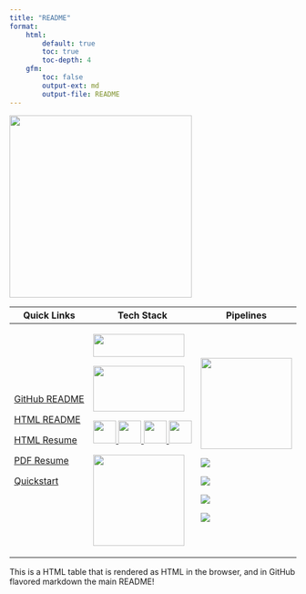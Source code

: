 ```yaml
---
title: "README"
format:
    html:
        default: true
        toc: true
        toc-depth: 4
    gfm:
        toc: false
        output-ext: md
        output-file: README
---
```


```{=html}
<a href="https://cameronrutherford.github.io/cameronrutherford/index.html" target="_blank" rel="noreferrer"> <img src="./config/qr-code.svg" width="320"/> </a>

<table>
  <thead>
    <tr>
      <th>Quick Links</th>
      <th>Tech Stack</th>
      <th>Pipelines</th>
    </tr>
  </thead>
  <tbody>
    <tr>
      <td>
        <p> <a href="https://github.com/cameronrutherford/cameronrutherford">GitHub README</a>
        <p> <a href="https://cameronrutherford.github.io/cameronrutherford/index.html">HTML README</a>
        <p> <a href="https://cameronrutherford.github.io/cameronrutherford/resume/resume.html">HTML Resume</a>
        <p> <a href="https://cameronrutherford.github.io/cameronrutherford/resume/resume.pdf">PDF Resume</a>
        <p> <a href="https://cameronrutherford.github.io/cameronrutherford/config/quickstart.html">Quickstart</a>
      </td>
      <td>
        <p> <a href="https://quarto.org/" target="_blank" rel="noreferrer"> <img src="https://quarto.org/quarto.png" width="160" height="40"/> </a>
        <p> <a href="https://www.freepnglogos.com/images/javascript-39398.html" target="_blank" rel="noreferrer"> <img src="https://www.freepnglogos.com/uploads/javascript-png/fix-html-css-javascript-for-website-logo-6.png" width="160" height="80"/> </a>
        <p> <a href="https://www.json.org/json-en.html" target="_blank" rel="noreferrer"> <img src="https://www.vectorlogo.zone/logos/json/json-icon.svg" width="40" height="40"/> </a>
        <a href="https://www.docker.com/" target="_blank" rel="noreferrer"> <img src="https://www.vectorlogo.zone/logos/docker/docker-tile.svg" width="40" height="40"/> </a>
        <a href="https://www.lua.org/" target="_blank" rel="noreferrer"> <img src="https://www.vectorlogo.zone/logos/lua/lua-official.svg" width="40" height="40"/> </a>
        <a href="https://github.com/" target="_blank" rel="noreferrer"> <img src="https://www.vectorlogo.zone/logos/github/github-icon.svg" width="40" height="40"/> </a>
        <p> <a href="https://www.latex-project.org/" target="_blank" rel="noreferrer"> <img src="https://upload.wikimedia.org/wikipedia/commons/4/45/LaTeX_project_logo_bird.svg" width="160"/> </a>
      </td>
      <td>
        <p> <a href="https://github.com/pre-commit/pre-commit" target="_blank" rel="noreferrer"> <img src="https://img.shields.io/badge/pre--commit-enabled-brightgreen?logo=pre-commit" width="160"/> </a>
        <p> <a href="https://github.com/cameronrutherford/cameronrutherford/actions/workflows/pre-commit.yml" rel="noreferrer"> <img src="https://github.com/cameronrutherford/cameronrutherford/actions/workflows/pre-commit.yml/badge.svg?event=pull_request"/> </a>
        <p> <a href="https://github.com/cameronrutherford/cameronrutherford/actions/workflows/publish.yml"> <img src="https://github.com/cameronrutherford/cameronrutherford/actions/workflows/publish.yml/badge.svg"/> </a>
        <p> <a href="https://github.com/cameronrutherford/cameronrutherford/actions/workflows/dev-container-publish.yml"> <img src="https://github.com/cameronrutherford/cameronrutherford/actions/workflows/dev-container-publish.yml/badge.svg"/> </a>
        <p> <a href="https://github.com/cameronrutherford/cameronrutherford/actions/workflows/quarto-render-build.yml"> <img src="https://github.com/cameronrutherford/cameronrutherford/actions/workflows/quarto-render-build.yml/badge.svg?event=pull_request"/> </a>
      </td>
    </tr>
  </tbody>
</table>
```

This is a HTML table that is rendered as HTML in the browser, and in GitHub flavored markdown the main README!
